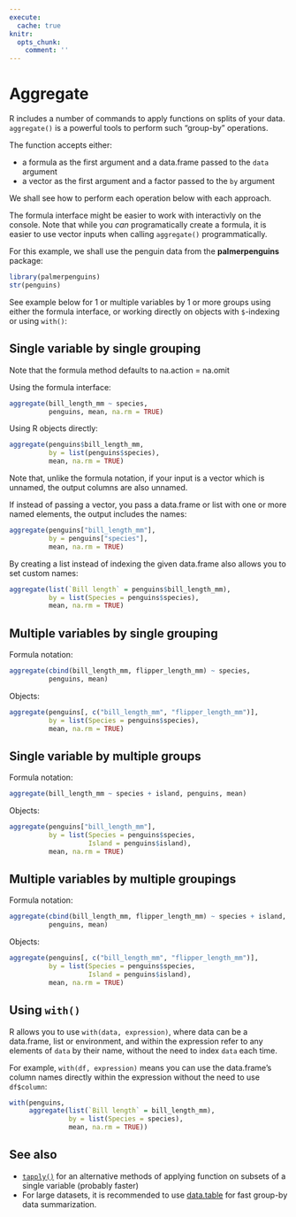 ```yaml
---
execute:
  cache: true
knitr:
  opts_chunk: 
    comment: ''
---
```

# Aggregate {#sec-aggregate}

R includes a number of commands to apply functions on splits of your data.
`aggregate()` is a powerful tools to perform such "group-by" operations.

The function accepts either:

- a formula as the first argument and a data.frame passed to the `data` argument
- a vector as the first argument and a factor passed to the `by` argument 

We shall see how to perform each operation below with 
each approach. 

The formula interface might be easier to work with 
interactivly on the console. 
Note that while you *can* programatically create a formula, it is easier to use
vector inputs when calling `aggregate()` programmatically. 

For this example, we shall use the penguin data from the **palmerpenguins**
package:

```r
library(palmerpenguins)
str(penguins)
```

See example below for 1 or multiple variables by 1 or more groups using either 
the formula interface, or working directly on objects with `$`-indexing or 
using `with()`:

## Single variable by single grouping

Note that the formula method defaults to na.action = na.omit

Using the formula interface:

```r
aggregate(bill_length_mm ~ species,
          penguins, mean, na.rm = TRUE)
```

Using R objects directly:

```r
aggregate(penguins$bill_length_mm,
          by = list(penguins$species),
          mean, na.rm = TRUE)
```

Note that, unlike the formula notation, if your input is a vector which is
unnamed, the output columns are also unnamed.

If instead of passing a vector, you pass a data.frame or list with one or more
named elements, the output includes the names:

```r
aggregate(penguins["bill_length_mm"],
          by = penguins["species"],
          mean, na.rm = TRUE)
```

By creating a list instead of indexing the given data.frame also allows you to 
set custom names:

```r
aggregate(list(`Bill length` = penguins$bill_length_mm),
          by = list(Species = penguins$species),
          mean, na.rm = TRUE)
```

## Multiple variables by single grouping

Formula notation:

```r
aggregate(cbind(bill_length_mm, flipper_length_mm) ~ species,
          penguins, mean)
```

Objects:

```r
aggregate(penguins[, c("bill_length_mm", "flipper_length_mm")],
          by = list(Species = penguins$species),
          mean, na.rm = TRUE)
```

## Single variable by multiple groups

Formula notation:

```r
aggregate(bill_length_mm ~ species + island, penguins, mean)
```

Objects:

```r
aggregate(penguins["bill_length_mm"],
          by = list(Species = penguins$species, 
                    Island = penguins$island),
          mean, na.rm = TRUE)
```

## Multiple variables by multiple groupings

Formula notation:

```r
aggregate(cbind(bill_length_mm, flipper_length_mm) ~ species + island,
          penguins, mean)
```

Objects:

```r
aggregate(penguins[, c("bill_length_mm", "flipper_length_mm")],
          by = list(Species = penguins$species, 
                    Island = penguins$island),
          mean, na.rm = TRUE)
```

## Using `with()`

R allows you to use `with(data, expression)`, where data can be a data.frame,
list or environment, and within the expression refer to any elements of `data`
by their name, without the need to index `data` each time.

For example, `with(df, expression)` means you can use the data.frame's
column names directly within the expression without the need to use `df$column`:

```r
with(penguins,
     aggregate(list(`Bill length` = bill_length_mm),
               by = list(Species = species),
               mean, na.rm = TRUE))
```

## See also

- [`tapply()`](#tapply) for an alternative methods of applying function on 
subsets of a single variable (probably faster)
- For large datasets, it is recommended to use [data.table](#sec-datatable) for 
fast group-by data summarization.
